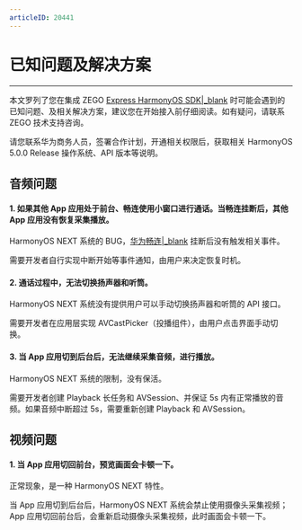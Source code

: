 ```yaml
---
articleID: 20441
---
```

# 已知问题及解决方案

- - -

本文罗列了您在集成 ZEGO [Express HarmonyOS SDK\|_blank](!DownloadSDK/DownloadSDK) 时可能会遇到的已知问题、及相关解决方案，建议您在开始接入前仔细阅读。如有疑问，请联系 ZEGO 技术支持咨询。


<div class="mk-warning">

请您联系华为商务人员，签署合作计划，开通相关权限后，获取相关 HarmonyOS 5.0.0 Release 操作系统、API 版本等说明。
</div>

## 音频问题


#### 1. 如果其他 App 应用处于前台、畅连使用小窗口进行通话。当畅连挂断后，其他 App 应用没有恢复采集播放。

HarmonyOS NEXT 系统的 BUG，[华为畅连\|_blank](https://consumer.huawei.com/cn/mobileservices/meetime/) 挂断后没有触发相关事件。

需要开发者自行实现中断开始等事件通知，由用户来决定恢复时机。

#### 2. 通话过程中，无法切换扬声器和听筒。

HarmonyOS NEXT 系统没有提供用户可以手动切换扬声器和听筒的 API 接口。

需要开发者在应用层实现 AVCastPicker（投播组件），由用户点击界面手动切换。

#### 3. 当 App 应用切到后台后，无法继续采集音频，进行播放。

HarmonyOS NEXT 系统的限制，没有保活。

需要开发者创建 Playback 长任务和 AVSession、并保证 5s 内有正常播放的音频。如果音频中断超过 5s，需要重新创建 Playback 和 AVSession。



## 视频问题

#### 1. 当 App 应用切回前台，预览画面会卡顿一下。

正常现象，是一种 HarmonyOS NEXT 特性。

当 App 应用切到后台后，HarmonyOS NEXT 系统会禁止使用摄像头采集视频；App 应用切回前台后，会重新启动摄像头采集视频，此时画面会卡顿一下。
